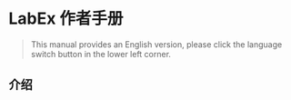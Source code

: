 # LabEx 作者手册

> This manual provides an English version, please click the language switch button in the lower left corner.

## 介绍


<Whimsical diagramId="FZPePCQHV7Qk9Jk226SQKC" aspectRatio="1:1" />
